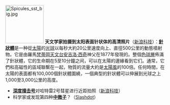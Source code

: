 [[Image:Spicules sst big.jpg|120px|left]]
'''天文学家拍摄到太阳表面针状体的高清照片'''（[http://tech.sina.com.cn/d/2010-11-05/07194831089.shtml 新浪科技]）：'''[[針狀體]]'''是一种從[[太陽]]的[[光球]]以每秒大約20公里速度向上、直徑500公里的動態噴射物。它是由羅馬[[梵蒂岡天文台]][[安吉洛·西奇]]神父在1877年發現的。整個[[色球層]]佈滿了針狀體，它的生命期在5至10分鐘之间，可以在太陽的邊緣看到它们。通常，它們和高磁性的區域聯繫在一起，物質的流量大約是[[太陽風]]的100倍。任何時間，在太陽的表面都有100,000個針狀體圍繞，一個典型的針狀體可以伸展到光球之上1,000至3,000公里的高度。

* '''[[深度撞击号]]'''对哈特雷2号彗星进行近距拍照（[http://tech.sina.com.cn/d/2010-11-05/09484832400.shtml 新浪科技]）
* 科学家或发现第四种'''[[中微子]]'''？（[http://news.slashdot.org/story/10/11/02/152218/Fermilab-Confirms-Evidence-of-4th-Flavor-Neutrino Slashdot]）